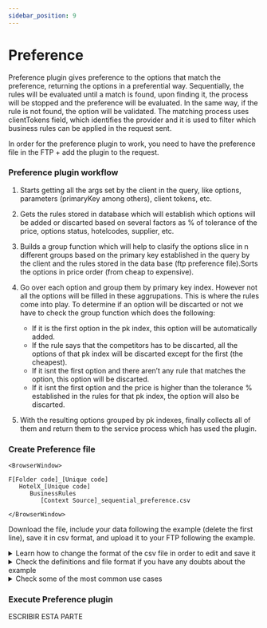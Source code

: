 ```yaml
---
sidebar_position: 9
---
```


# Preference

Preference plugin gives preference to the options that match the preference, returning the options in a preferential way. Sequentially, the rules will be evaluated until a match is found, upon finding it, the process will be stopped and the preference will be evaluated. In the same way, if the rule is not found, the option will be validated. The matching process uses clientTokens field, which identifies the provider and it is used to filter which business rules can be applied in the request sent.

In order for the preference plugin to work, you need to have the preference file in the FTP + add the plugin to the request.

### Preference plugin workflow

1. Starts getting all the args set by the client in the query, like options, parameters (primaryKey among others), client tokens, etc.

2. Gets the rules stored in database which will establish which options will be added or discarted based on several factors as % of tolerance of the price, options status, hotelcodes, supplier, etc.

3. Builds a group function which will help to clasify the options slice in n different groups based on the primary key established in the query by the client and the rules stored in the data base (ftp preference file).Sorts the options in price order (from cheap to expensive).

4. Go over each option and group them by primary key index. However not all the options will be filled in these aggrupations. This is where the rules come into play.
To determine if an option will be discarted or not we have to check the group function which does the following: 
   * If it is the first option in the pk index, this option will be automatically added.
   * If the rule says that the competitors has to be discarted, all the options of that pk index will be discarted except for the first (the cheapest).
   * If it isnt the first option and there aren’t any rule that matches the option, this option will be discarted.
   * If it isnt the first option and the price is higher than the tolerance % established in the rules for that pk index, the option will also be discarted.

5. With the resulting options grouped by pk indexes, finally collects all of them and return them to the service process which has used the plugin.

### Create Preference file

```mdx-code-block
<BrowserWindow>

F[Folder code]_[Unique code]
   HotelX_[Unique code]
      BusinessRules
         [Context Source]_sequential_preference.csv

</BrowserWindow>
```

Download the file, include your data following the example (delete the first line), save it in csv format, and upload it to your FTP following the example.

<details>
    <summary>Learn how to change the format of the csv file in order to edit and save it</summary>
    <div>
        <div>[Añadir vídeo]</div>
    </div>
</details>

<details>
    <summary>Check the definitions and file format if you have any doubts about the example</summary>
    <div>
        <div>
		File Name: [Context Source]_sequential_preference.csv
		Directory: F[folder code][unique code]/HotelX[unique code]/BusinessRules
		Delimiter: Comma (“,”)
		Header Row:
		   * RuleId (mandatory): Rule identifier
         * ClientTokens (mandatory): Identifier provided by the client that is used to filter which business rules can be applied for the sent request
            * Separator for multiples codes in the same row: Semicolon (“;”)
         * SupplierCodes (mandatory): Supplier code
            * Separator for multiples codes in the same row: Semicolon (“;”)
         * NotSupplierCodes (mandatory): Supplier code
            * Separator for multiples codes in the same row: Semicolon (“;”)
         * BookingDateFrom: Booking date (yyyy-mm-dd)
         * BookingDateTo: Booking date to (yyyy-mm-dd)
         * StartDateFrom: Start date from (yyyy-mm-dd)
         * StartDateTo: Start date to (yyyy-mm-dd)
         * HotelCodes: Hotel code
            * Separator for multiples codes in the same row: Semicolon (“;”)
         * NothotelCodes: Hotel code
            * Separator for multiples codes in the same row: Semicolon (“;”)
         * ChainsCodes: Chain code
            * Separator for multiples codes in the same row: Semicolon (“;”)
         * NotChainCodes: Chain code
            * Separator for multiples codes in the same row: Semicolon (“;”)
         * DestinationCodes: Destination code
            * Separator for multiples codes in the same row: Semicolon (“;”)
         * NotDestinationCodes: Destination code
            * Separator for multiples codes in the same row: Semicolon (“;”)
         * Status: Option status (OK, RQ)
            * Separator for multiples codes in the same row: Semicolon (“;”)
         * NotStatus: Option status (OK, RQ)
            * Separator for multiples codes in the same row: Semicolon (“;”)
         * Percentage (mandatory): Commission value, decimal separator must be point (“.”) 
         * Filtercompetitors (mandatory): Filter competitors
		</div>
    </div>
</details>

<details>
    <summary>Check some of the most common use cases</summary>
    <div>
        <div>
		Percentage = 1, Supplier A: 126 €, Supplier B: 125 €
           126 - 126 * 0.01 = 124,74 <= 125 €, then the selected one is supplier A
        Percentage = 1, Supplier A: 128 €, Supplier B: 125 €
           128 - 128 * 0.01 = 126.72> 125 €, then the selected one is supplier B
        Simple value field [Añadir csv]
		Simple value field [Añadir csv]
		</div>
    </div>
</details>

### Execute Preference plugin

ESCRIBIR ESTA PARTE